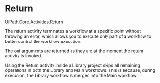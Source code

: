 ﻿# Return 

UiPath.Core.Activities.Return

The return activity terminates a workflow at a specific point without throwing an error, which allows you to execute only part of a workflow to better control the workflow execution.

The out arguments are returned as they are at the moment the return activity is invoked.

Using the Return activity inside a Library project skips all remaining operations in both the Library and Main workflows. This is because, during execution, the Library workflow is merged into the Main workflow.
